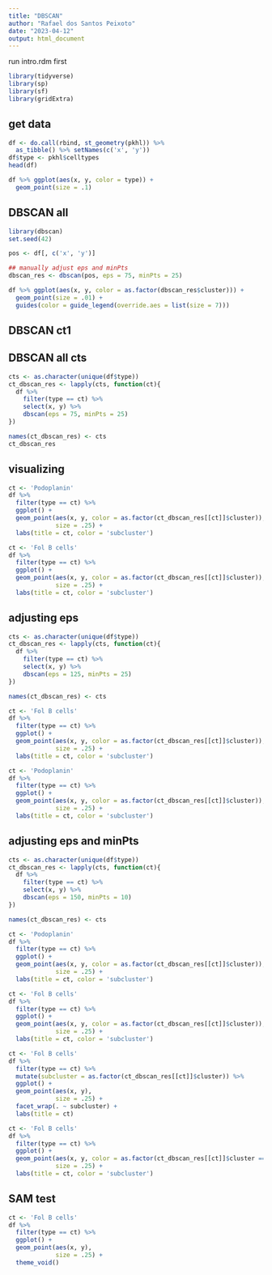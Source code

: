 ```yaml
---
title: "DBSCAN"
author: "Rafael dos Santos Peixoto"
date: "2023-04-12"
output: html_document
---
```


run intro.rdm first

```r
library(tidyverse)
library(sp)
library(sf)
library(gridExtra)
```


## get data

```r
df <- do.call(rbind, st_geometry(pkhl)) %>%
  as_tibble() %>% setNames(c('x', 'y'))
df$type <- pkhl$celltypes
head(df)

df %>% ggplot(aes(x, y, color = type)) +
  geom_point(size = .1)
```

## DBSCAN all

```r

library(dbscan)
set.seed(42)

pos <- df[, c('x', 'y')]

## manually adjust eps and minPts
dbscan_res <- dbscan(pos, eps = 75, minPts = 25)

df %>% ggplot(aes(x, y, color = as.factor(dbscan_res$cluster))) +
  geom_point(size = .01) +
  guides(color = guide_legend(override.aes = list(size = 7)))
```

## DBSCAN ct1

## DBSCAN all cts

```r
cts <- as.character(unique(df$type))
ct_dbscan_res <- lapply(cts, function(ct){
  df %>% 
    filter(type == ct) %>% 
    select(x, y) %>% 
    dbscan(eps = 75, minPts = 25)
})

names(ct_dbscan_res) <- cts
ct_dbscan_res
```

## visualizing

```r
ct <- 'Podoplanin'
df %>% 
  filter(type == ct) %>% 
  ggplot() + 
  geom_point(aes(x, y, color = as.factor(ct_dbscan_res[[ct]]$cluster)),
             size = .25) + 
  labs(title = ct, color = 'subcluster')

```

```r
ct <- 'Fol B cells'
df %>% 
  filter(type == ct) %>% 
  ggplot() + 
  geom_point(aes(x, y, color = as.factor(ct_dbscan_res[[ct]]$cluster)),
             size = .25) + 
  labs(title = ct, color = 'subcluster')

```

## adjusting eps

```r
cts <- as.character(unique(df$type))
ct_dbscan_res <- lapply(cts, function(ct){
  df %>% 
    filter(type == ct) %>% 
    select(x, y) %>% 
    dbscan(eps = 125, minPts = 25)
})

names(ct_dbscan_res) <- cts

ct <- 'Fol B cells'
df %>% 
  filter(type == ct) %>% 
  ggplot() + 
  geom_point(aes(x, y, color = as.factor(ct_dbscan_res[[ct]]$cluster)),
             size = .25) + 
  labs(title = ct, color = 'subcluster')
```

```r
ct <- 'Podoplanin'
df %>% 
  filter(type == ct) %>% 
  ggplot() + 
  geom_point(aes(x, y, color = as.factor(ct_dbscan_res[[ct]]$cluster)),
             size = .25) + 
  labs(title = ct, color = 'subcluster')
```

## adjusting eps and minPts

```r
cts <- as.character(unique(df$type))
ct_dbscan_res <- lapply(cts, function(ct){
  df %>% 
    filter(type == ct) %>% 
    select(x, y) %>% 
    dbscan(eps = 150, minPts = 10)
})

names(ct_dbscan_res) <- cts

ct <- 'Podoplanin'
df %>% 
  filter(type == ct) %>% 
  ggplot() + 
  geom_point(aes(x, y, color = as.factor(ct_dbscan_res[[ct]]$cluster)),
             size = .25) + 
  labs(title = ct, color = 'subcluster')
```

```r
ct <- 'Fol B cells'
df %>% 
  filter(type == ct) %>% 
  ggplot() + 
  geom_point(aes(x, y, color = as.factor(ct_dbscan_res[[ct]]$cluster)),
             size = .25) + 
  labs(title = ct, color = 'subcluster')
```

```r

ct <- 'Fol B cells'
df %>% 
  filter(type == ct) %>% 
  mutate(subcluster = as.factor(ct_dbscan_res[[ct]]$cluster)) %>% 
  ggplot() + 
  geom_point(aes(x, y),
             size = .25) + 
  facet_wrap(. ~ subcluster) + 
  labs(title = ct)
```

```r
ct <- 'Fol B cells'
df %>% 
  filter(type == ct) %>% 
  ggplot() + 
  geom_point(aes(x, y, color = as.factor(ct_dbscan_res[[ct]]$cluster == 25)),
             size = .25) + 
  labs(title = ct, color = 'subcluster')
```

## SAM test

```r

ct <- 'Fol B cells'
df %>% 
  filter(type == ct) %>% 
  ggplot() + 
  geom_point(aes(x, y),
             size = .25) +
  theme_void()
```





